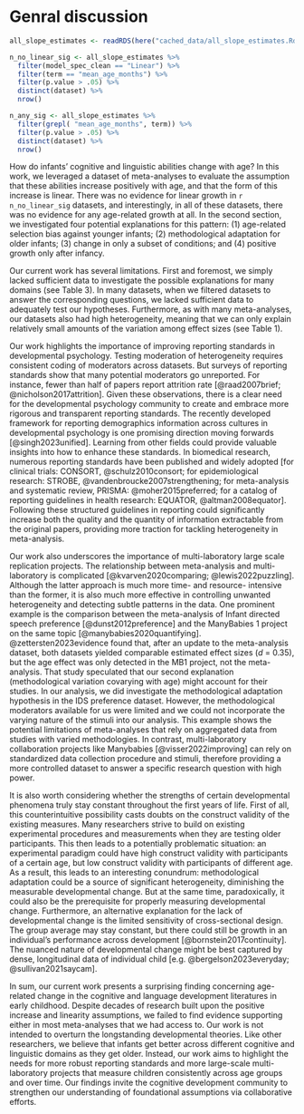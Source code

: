 
# Genral discussion 

```r
all_slope_estimates <- readRDS(here("cached_data/all_slope_estimates.Rds"))

n_no_linear_sig <- all_slope_estimates %>% 
  filter(model_spec_clean == "Linear") %>% 
  filter(term == "mean_age_months") %>% 
  filter(p.value > .05) %>% 
  distinct(dataset) %>% 
  nrow()

n_any_sig <- all_slope_estimates %>% 
  filter(grepl( "mean_age_months", term)) %>% 
  filter(p.value > .05) %>% 
  distinct(dataset) %>% 
  nrow()

```


How do infants’ cognitive and linguistic abilities change with age? In this work, we leveraged a dataset of meta-analyses to evaluate the assumption that these abilities increase positively with age, and that the form of this increase is linear. There was no evidence for linear growth in `r n_no_linear_sig` datasets, and interestingly, in all of these datasets, there was no evidence for any age-related growth at all. In the second section, we investigated four potential explanations for this pattern:  (1) age-related selection bias against younger infants; (2) methodological adaptation for older infants; (3) change in only a subset of conditions; and (4) positive growth only after infancy.

Our current work has several limitations. First and foremost, we simply lacked sufficient data to investigate the possible explanations for many domains (see Table 3). In many datasets, when we filtered datasets to answer the corresponding questions, we lacked sufficient data to adequately test our hypotheses. Furthermore, as with many meta-analyses, our datasets also had high heterogeneity, meaning that we can only explain relatively small amounts of the variation among effect sizes (see Table 1). 

Our work highlights the importance of improving reporting standards in developmental psychology. Testing moderation of heterogeneity requires consistent coding of moderators across datasets. But surveys of reporting standards show that many potential moderators go unreported. For instance, fewer than half of papers report attrition rate [@raad2007brief; @nicholson2017attrition]. Given these observations, there is a clear need for the developmental psychology community to create and embrace more rigorous and transparent reporting standards. The recently developed framework for reporting demographics information across cultures in developmental psychology is one promising direction moving forwards [@singh2023unified]. Learning from other fields could provide valuable insights into how to enhance these standards. In biomedical research, numerous reporting standards have been published and widely adopted [for clinical trials: CONSORT, @schulz2010consort; for epidemiological research: STROBE, @vandenbroucke2007strengthening; for meta-analysis and systematic review, PRISMA: @moher2015preferred; for a catalog of reporting guidelines in health research: EQUATOR, @altman2008equator]. Following these structured guidelines in reporting could significantly increase both the quality and the quantity of information extractable from the original papers, providing more traction for tackling heterogeneity in meta-analysis.

Our work also underscores the importance of multi-laboratory large scale replication projects. The relationship between meta-analysis and multi-laboratory is complicated [@kvarven2020comparing; @lewis2022puzzling]. Although the latter approach is much more time- and resource- intensive than the former, it is also much more effective in controlling unwanted heterogeneity and detecting subtle patterns in the data. One prominent example is the comparison between the meta-analysis of Infant directed speech preference [@dunst2012preference] and the ManyBabies 1 project on the same topic [@manybabies2020quantifying]. @zettersten2023evidence found that, after an update to the meta-analysis dataset, both datasets yielded comparable estimated effect sizes (*d* = 0.35), but  the age effect was only detected in the MB1 project, not the meta-analysis. That study  speculated that our second explanation (methodological variation covarying with age) might account for their studies. In our analysis, we did investigate the methodological adaptation hypothesis in the IDS preference dataset. However, the methodological moderators available for us were limited and we could not incorporate the varying nature of the stimuli into our analysis. This example shows the potential limitations of meta-analyses that rely on aggregated data from studies with varied methodologies. In contrast, multi-laboratory collaboration projects like Manybabies [@visser2022improving] can rely on standardized data collection procedure and stimuli, therefore providing a more controlled dataset to answer a specific research question with high power. 

It is also worth considering whether the strengths of certain developmental phenomena truly stay constant throughout the first years of life. First of all, this counterintuitive possibility casts doubts on the construct validity of the existing measures. Many researchers strive to build on existing experimental procedures and measurements when they are testing older participants. This then leads to a potentially problematic situation: an experimental paradigm could have high construct validity with participants of a certain age, but low construct validity with participants of different age. As a result, this leads to an interesting conundrum: methodological adaptation could be a source of significant heterogeneity, diminishing the measurable developmental change. But at the same time, paradoxically, it could also be the prerequisite for properly measuring developmental change. Furthermore, an alternative explanation for the lack of developmental change is the limited sensitivity of cross-sectional design. The group average may stay constant, but there could still be growth in an individual's performance across development [@bornstein2017continuity]. The nuanced nature of developmental change might be best captured by dense, longitudinal data of individual child [e.g. @bergelson2023everyday; @sullivan2021saycam]. 

In sum, our current work presents a surprising finding concerning age-related change in the cognitive and language development literatures in early childhood.  Despite decades of research built upon the positive increase and linearity assumptions, we failed to find evidence supporting either in most meta-analyses that we had access to. Our work is not intended to overturn the longstanding developmental theories. Like other researchers, we believe that infants get better across different cognitive and linguistic domains as they get older. Instead, our work aims to highlight the needs for more robust reporting standards and more large-scale multi-laboratory projects that measure children consistently across age groups and over time. Our findings invite the cognitive development community to strengthen our understanding of foundational assumptions via collaborative efforts.

